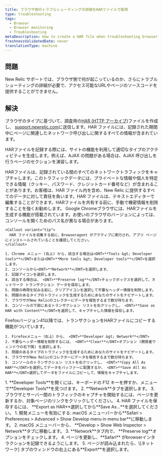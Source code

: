 ```yaml
---
title: ブラウザ側のトラブルシューティングの詳細をHARファイルで取得
type: troubleshooting
tags:
  - Browser
  - Browser monitoring
  - Troubleshooting
metaDescription: How to create a HAR file when troubleshooting browser.
freshnessValidatedDate: never
translationType: machine
---
```


## 問題

New Relic サポートでは、ブラウザ側で何が起こっているのか、さらにトラブルシューティングの詳細が必要で、アクセス可能なURLやページのソースコードを提供することができません。

## 解決

ブラウザのタイプに基づいて、調査用の[HAR (HTTP アーカイブ)](https://dvcs.w3.org/hg/webperf/raw-file/tip/specs/HAR/Overview.html)ファイルを作成し、 [support.newrelic.com](https://support.newrelic.com/)に送信します。HAR ファイルには、記録された期間中にページに関連したネットワーク呼び出しに関するすべての情報が含まれています。

HARファイルを記録する際には、サイトの機能を利用して適切なタイプのアクティビティを生成します。例えば、AJAX の問題がある場合は、AJAX 呼び出しを行うページのセクションを演習します。

<Callout variant="important">
  HARファイルは、記録されている間のすべてのネットワークトラフィックをキャプチャします。このトラフィックデータには、プライベートな情報や個人を特定できる情報（クッキー、パスワード、クレジットカード番号など）が含まれることがあります。お客様は、HAR ファイル内を含め、New Relic に提供するすべてのデータに対して責任を負います。HAR ファイルは、テキストエディターで編集することができます。HARファイルを共有する前に、手動で機密情報を削除することを強くお勧めします。
</Callout>

<CollapserGroup>
  <Collapser id="chrome" title="クローム">
    Google Chromeブラウザには、HARファイルを生成する機能が搭載されています。お使いのブラウザのバージョンによっては、コンソールを開くためのパス名が異なる場合があります。

    <Callout variant="tip">
      HAR ファイルを収集する前に、Browseragent がアクティブに実行され、アプリ ページにインストールされていることを確認してください。
    </Callout>

    1. Chrome メニュー (右上) から、該当する場合は<DNT>**Tools &gt; Developer tools**</DNT>または<DNT>**More tools &gt; Developer tools**</DNT>を選択します。
    2. コンソールから<DNT>**Network**</DNT>を選択します。
    3. 記録アイコンを選択します。
    4. 該当する場合は、 <DNT>**Preserve log**</DNT>チェックボックスを選択して、ネットワーク トランザクション データを保存します。
    5. 問題の再現を試みる前に、クリアアイコンを選択して不要なヘッダー情報を削除します。
    6. 問題のあるタイプのトラフィックを生成するためにあなたのサイトをナビゲートします。
    7. ブラウザがNew Relicのコレクターにデータを報告するまで数分待ちます。
    8. コンソールの下部にあるトランザクション リストを右クリックし、 <DNT>**Save as HAR with Content**</DNT>を選択して、キャプチャした情報を保存します。
  </Collapser>

  <Collapser title="Firefoxバージョン41.x以上">
    Firefoxバージョン41以降では、トランザクションをHARファイルにコピーする機能がついています。

    1. Firefoxメニュー（右上）から、 <DNT>**Developer &gt; Network**</DNT>
    2. 不要なヘッダー情報を削除するには、 <DNT>**Clear**</DNT>オプション (開発者ウィンドウの右下隅) を選択します。
    3. 問題のあるタイプのトラフィックを生成するためにあなたのサイトをナビゲートします。
    4. ブラウザがNew Relicのコレクターにデータを報告するまで数分待ちます。
    5. コンソールのトランザクション リストを右クリックし、 <DNT>**Copy All As HAR**</DNT>を選択してデータをバッファーに配置するか、 <DNT>**Save All As HAR**</DNT>選択してデータをファイルにコピーして、情報をキャプチャします。
  </Collapser>

  <Collapser title="マイクロソフト・エッジ">
    1. <DNT>**Developer Tools**</DNT>を開くには、キーボードの F12 キーを押すか、メニューで<DNT>**Developer Tools**</DNT>を見つけます。
    2. <DNT>**Network**</DNT>タブを選択します。
    3. ブラウザとサーバー間のトラフィックのキャプチャを開始するには、ページを更新するか、対象ページのリンクをクリックしてください。
    4. HAR ファイルを保存するには、 <DNT>**Export as HAR**</DNT>選択してから<DNT>**Save As...**</DNT>を選択してください。
  </Collapser>

  <Collapser title="Apple Safari">
    1. 開発メニューを有効にする: macOS メニューバーから<DNT>**Safari &gt; Preferences &gt; Advanced &gt; Show Develop menu in menu bar**</DNT>に移動します。
    2. macOS メニューバーから、 <DNT>**Develop &gt; Show Web Inspector &gt; Network**</DNT>タブに移動します。
    3. <DNT>**Network**</DNT>タブ内で、 <DNT>**Preserve log**</DNT>オプションをチェックします。
    4. ページを更新し、<DNT>**Safari**</DNT> がbrowserインタラクションを記録できるようにします。
    5. ページが読み込まれたら、\[ネットワーク] タブのウィンドウの右上にある<DNT>**Export**</DNT>を選択します。
  </Collapser>
</CollapserGroup>